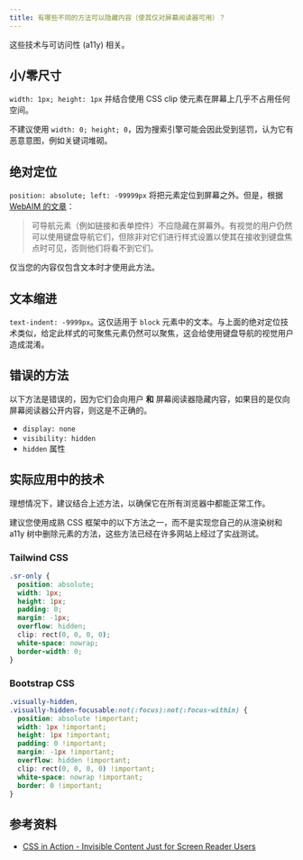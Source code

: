 ```yaml
---
title: 有哪些不同的方法可以隐藏内容（使其仅对屏幕阅读器可用）？
---
```


这些技术与可访问性 (a11y) 相关。

## 小/零尺寸

`width: 1px; height: 1px` 并结合使用 CSS clip 使元素在屏幕上几乎不占用任何空间。

不建议使用 `width: 0; height; 0`，因为搜索引擎可能会因此受到惩罚，认为它有恶意意图，例如关键词堆砌。

## 绝对定位

`position: absolute; left: -99999px` 将把元素定位到屏幕之外。但是，根据 [WebAIM 的文章](https://webaim.org/techniques/css/invisiblecontent/)：

> 可导航元素（例如链接和表单控件）不应隐藏在屏幕外。有视觉的用户仍然可以使用键盘导航它们，但除非对它们进行样式设置以使其在接收到键盘焦点时可见，否则他们将看不到它们。

仅当您的内容仅包含文本时才使用此方法。

## 文本缩进

`text-indent: -9999px`。这仅适用于 `block` 元素中的文本。与上面的绝对定位技术类似，给定此样式的可聚焦元素仍然可以聚焦，这会给使用键盘导航的视觉用户造成混淆。

## 错误的方法

以下方法是错误的，因为它们会向用户 **和** 屏幕阅读器隐藏内容，如果目的是仅向屏幕阅读器公开内容，则这是不正确的。

* `display: none`
* `visibility: hidden`
* `hidden` 属性

## 实际应用中的技术

理想情况下，建议结合上述方法，以确保它在所有浏览器中都能正常工作。

建议您使用成熟 CSS 框架中的以下方法之一，而不是实现您自己的从渲染树和 a11y 树中删除元素的方法，这些方法已经在许多网站上经过了实战测试。

### Tailwind CSS

```css
.sr-only {
  position: absolute;
  width: 1px;
  height: 1px;
  padding: 0;
  margin: -1px;
  overflow: hidden;
  clip: rect(0, 0, 0, 0);
  white-space: nowrap;
  border-width: 0;
}
```

### Bootstrap CSS

```css
.visually-hidden,
.visually-hidden-focusable:not(:focus):not(:focus-within) {
  position: absolute !important;
  width: 1px !important;
  height: 1px !important;
  padding: 0 !important;
  margin: -1px !important;
  overflow: hidden !important;
  clip: rect(0, 0, 0, 0) !important;
  white-space: nowrap !important;
  border: 0 !important;
}
```

## 参考资料

* [CSS in Action - Invisible Content Just for Screen Reader Users](https://webaim.org/techniques/css/invisiblecontent/)
